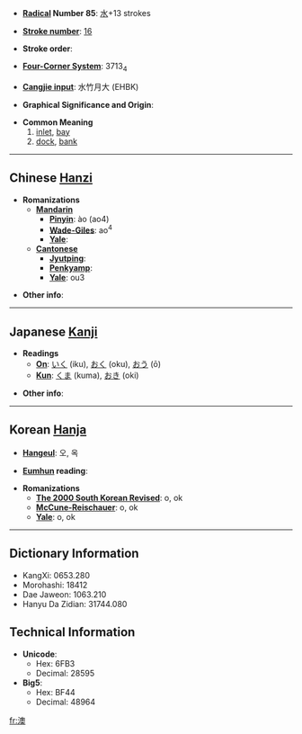 * '''[[Wiktionary:Chinese radical index| Radical]] Number 85''': [[Wiktionary:Chinese radical index 水|水]]+13 strokes

* '''[[Wiktionary:Chinese total strokes index|Stroke number]]''': [[Wiktionary:Chinese total strokes index 16|16]]

* '''Stroke order''': 

* '''[[Wiktionary:Chinese four corner index|Four-Corner System]]''': 3713<sub>4</sub>

* '''[[Wiktionary:Chinese Cangjie index|Cangjie input]]''': 水竹月大 (EHBK)

* '''Graphical Significance and Origin''': 

* '''Common Meaning'''
*#[[inlet]], [[bay]]
*# [[dock]], [[bank]]

----

== Chinese [[Hanzi]] ==

* '''Romanizations'''
** '''[[Mandarin]]'''
*** '''[[Pinyin]]''': ào (ao4)
*** '''[[Wade-Giles]]''': ao<sup>4</sup>
*** '''[[Yale]]''': 
** '''[[Cantonese]]'''
*** '''[[Jyutping]]''':
*** '''[[Penkyamp]]''': 
*** '''[[Yale]]''': ou3

* '''Other info''': 

----

== Japanese [[Kanji]] ==

* '''Readings'''
** '''[[On]]''': [[いく]] (iku), [[おく]] (oku), [[おう]] (ō)
** '''[[Kun]]''': [[くま]] (kuma), [[おき]] (oki)

* '''Other info''':  

----

== Korean [[Hanja]] ==

* '''[[Hangeul]]''': 오, 옥

* '''[[Eumhun]] reading''': 

* '''Romanizations'''
** '''[[The 2000 South Korean Revised Romanization|The 2000 South Korean Revised]]''': o, ok
** '''[[McCune-Reischauer]]''': o, ok
** '''[[Yale]]''': o, ok

----

== Dictionary Information ==

* KangXi: 0653.280
* Morohashi: 18412
* Dae Jaweon: 1063.210
* Hanyu Da Zidian: 31744.080

== Technical Information ==

* '''Unicode''':
** Hex: 6FB3
** Decimal: 28595
* '''Big5''':
** Hex: BF44
** Decimal: 48964

[[fr:澳]]